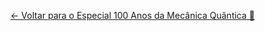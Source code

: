 [← Voltar para o Especial 100 Anos da Mecânica Quântica 🧬](/posts/especiais/100-anos-mecanica-quantica/)
